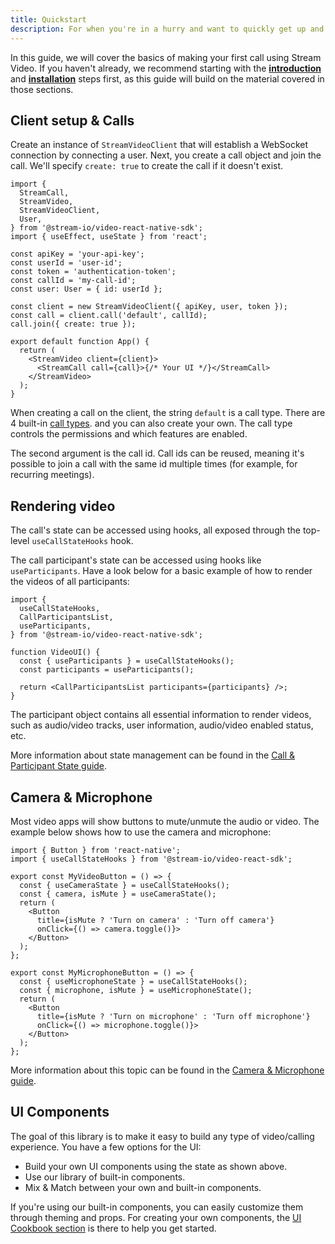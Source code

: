 ```yaml
---
title: Quickstart
description: For when you're in a hurry and want to quickly get up and running
---
```


In this guide, we will cover the basics of making your first call using Stream Video.
If you haven't already, we recommend starting with the **[introduction](../../)** and **[installation](../installation)** steps first, as this guide will build on the material covered in those sections.

## Client setup & Calls

Create an instance of `StreamVideoClient` that will establish a WebSocket connection by connecting a user. Next, you create a call object and join the call. We'll specify `create: true` to create the call if it doesn't exist.

```tsx
import {
  StreamCall,
  StreamVideo,
  StreamVideoClient,
  User,
} from '@stream-io/video-react-native-sdk';
import { useEffect, useState } from 'react';

const apiKey = 'your-api-key';
const userId = 'user-id';
const token = 'authentication-token';
const callId = 'my-call-id';
const user: User = { id: userId };

const client = new StreamVideoClient({ apiKey, user, token });
const call = client.call('default', callId);
call.join({ create: true });

export default function App() {
  return (
    <StreamVideo client={client}>
      <StreamCall call={call}>{/* Your UI */}</StreamCall>
    </StreamVideo>
  );
}
```

When creating a call on the client, the string `default` is a call type. There are 4 built-in [call types](../../core/configuring-call-types/). and you can also create your own.
The call type controls the permissions and which features are enabled.

The second argument is the call id. Call ids can be reused, meaning it's possible to join a call with the same id multiple times (for example, for recurring meetings).

## Rendering video

The call's state can be accessed using hooks, all exposed through the top-level `useCallStateHooks` hook.

The call participant's state can be accessed using hooks like `useParticipants`. Have a look below for a basic example of how to render the videos of all participants:

```tsx
import {
  useCallStateHooks,
  CallParticipantsList,
  useParticipants,
} from '@stream-io/video-react-native-sdk';

function VideoUI() {
  const { useParticipants } = useCallStateHooks();
  const participants = useParticipants();

  return <CallParticipantsList participants={participants} />;
}
```

The participant object contains all essential information to render videos, such as audio/video tracks, user information, audio/video enabled status, etc.

More information about state management can be found in the [Call & Participant State guide](../../core/call-and-participant-state).

## Camera & Microphone

Most video apps will show buttons to mute/unmute the audio or video. The example below shows how to use the camera and microphone:

```tsx
import { Button } from 'react-native';
import { useCallStateHooks } from '@stream-io/video-react-sdk';

export const MyVideoButton = () => {
  const { useCameraState } = useCallStateHooks();
  const { camera, isMute } = useCameraState();
  return (
    <Button 
      title={isMute ? 'Turn on camera' : 'Turn off camera'}
      onClick={() => camera.toggle()}>
    </Button>
  );
};

export const MyMicrophoneButton = () => {
  const { useMicrophoneState } = useCallStateHooks();
  const { microphone, isMute } = useMicrophoneState();
  return (
    <Button
      title={isMute ? 'Turn on microphone' : 'Turn off microphone'}
      onClick={() => microphone.toggle()}>
    </Button>
  );
};
```

More information about this topic can be found in the [Camera & Microphone guide](../../core/camera-and-microphone).

## UI Components

The goal of this library is to make it easy to build any type of video/calling experience. You have a few options for the UI:

- Build your own UI components using the state as shown above.
- Use our library of built-in components.
- Mix & Match between your own and built-in components.

If you're using our built-in components, you can easily customize them through theming and props. For creating your own components, the [UI Cookbook section](../../ui-cookbook/overview) is there to help you get started.